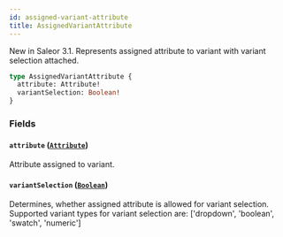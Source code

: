 ```yaml
---
id: assigned-variant-attribute
title: AssignedVariantAttribute
---
```


New in Saleor 3.1. Represents assigned attribute to variant with variant selection attached.

```graphql
type AssignedVariantAttribute {
  attribute: Attribute!
  variantSelection: Boolean!
}
```

### Fields

#### `attribute` ([`Attribute`](../../../developer/api-reference/objects/attribute))

Attribute assigned to variant.

#### `variantSelection` ([`Boolean`](../../../developer/api-reference/scalars/boolean))

Determines, whether assigned attribute is allowed for variant selection. Supported variant types for variant selection are: ['dropdown', 'boolean', 'swatch', 'numeric']
